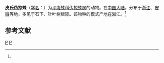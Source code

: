 {{Speciesbox
| taxon = Pseudodrassus pichoni
| binomial_authority = (Schenkel, 1963)<ref name='id14395'>{{cite web| url =http://www.bioinfo.cn/db05/BjdwSpecies.php?action=view&id=14395| title =皮氏伪掠蛛| work =《中国动物物种编目数据库》| publisher =中国科学院微生物研究所| author =中国科学院动物研究所| accessdate =2009-04-28| deadurl =yes| archiveurl =https://web.archive.org/web/20160305035825/http://www.bioinfo.cn/db05/BjdwSpecies.php?action=view&id=14395| archivedate =2016年3月5日| df =}}</ref>
}}

'''皮氏伪掠蛛'''（[[学名|学名]]：{{lang|la|''Pseudodrassus pichoni''}}）为[[平腹蛛科|平腹蛛科]][[伪掠蛛属|伪掠蛛属]]的动物。在[[中国大陆|中国大陆]]，分布于[[浙江|浙江]]、[[安徽|安徽]]等地，多见于石下、针叶树根际。该物种的模式产地在浙江。<ref name='id14395'/>

== 参考文献 ==
{{reflist}}

{{蜘蛛小作品}}

{{taxonbar}}
[[Category:_1963年描述的动物|P]]
[[Category:伪掠蛛属|P]]